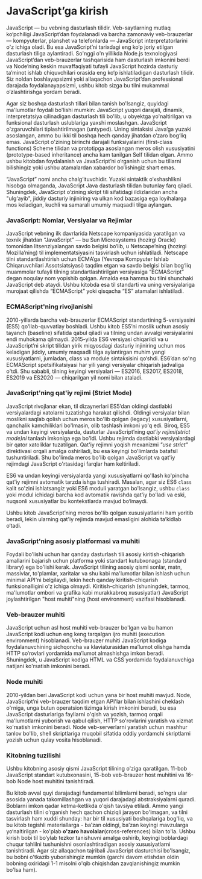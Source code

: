 # JavaScript’ga kirish

JavaScript — bu vebning dasturlash tilidir. Veb-saytlarning mutlaq ko‘pchiligi JavaScript’dan foydalanadi va barcha zamonaviy veb-brauzerlar — kompyuterlar, planshet va telefonlarda — JavaScript interpretatorlarini o'z ichiga oladi. Bu esa JavaScript’ni tarixdagi eng ko‘p joriy etilgan dasturlash tiliga aylantiradi. So'nggi o'n yillikda Node.js texnologiyasi JavaScript’dan veb-brauzerlar tashqarisida ham dasturlash imkonini berdi va Node’ning keskin muvaffaqiyati tufayli JavaScript hozirda dasturiy ta’minot ishlab chiquvchilari orasida eng ko‘p ishlatiladigan dasturlash tilidir. Siz noldan boshlayapsizmi yoki allaqachon JavaScript’dan professional darajada foydalanayapsizmi, ushbu kitob sizga bu tilni mukammal o‘zlashtirishga yordam beradi.

Agar siz boshqa dasturlash tillari bilan tanish bo'lsangiz, quyidagi ma'lumotlar foydali bo'lishi mumkin: JavaScript yuqori darajali, dinamik, interpretatsiya qilinadigan dasturlash tili bo'lib, u obyektga yo'naltirilgan va funksional dasturlash uslublariga yaxshi moslashgan. JavaScript o'zgaruvchilari tiplashtirilmagan (untyped). Uning sintaksisi Java’ga yuzaki asoslangan, ammo bu ikki til boshqa hech qanday jihatdan o‘zaro bog‘liq emas. JavaScript o'zining birinchi darajali funksiyalarini (first-class functions) Scheme tilidan va prototipga asoslangan meros olish xususiyatini (prototype-based inheritance) ancha kam tanilgan Self tilidan olgan. Ammo ushbu kitobdan foydalanish va JavaScript’ni o‘rganish uchun bu tillarni bilishingiz yoki ushbu atamalardan xabardor bo‘lishingiz shart emas.

“JavaScript” nomi ancha chalg‘ituvchidir. Yuzaki sintaktik o‘xshashlikni hisobga olmaganda, JavaScript Java dasturlash tilidan butunlay farq qiladi. Shuningdek, JavaScript o‘zining skript tili sifatidagi ildizlaridan ancha "ulg‘ayib", jiddiy dasturiy injiniring va ulkan kod bazasiga ega loyihalarga mos keladigan, kuchli va samarali umumiy maqsadli tilga aylangan.

### JavaScript: Nomlar, Versiyalar va Rejimlar

JavaScript vebning ilk davrlarida Netscape kompaniyasida yaratilgan va texnik jihatdan “JavaScript” — bu Sun Microsystems (hozirgi Oracle) tomonidan litsenziyalangan savdo belgisi bo‘lib, u Netscape’ning (hozirgi Mozilla’ning) til implementatsiyasini tasvirlash uchun ishlatiladi. Netscape tilni standartlashtirish uchun ECMA’ga (Yevropa Kompyuter Ishlab Chiqaruvchilari Assotsiatsiyasi) taqdim etgan va savdo belgisi bilan bog‘liq muammolar tufayli tilning standartlashtirilgan versiyasiga “ECMAScript” degan noqulay nom yopishib qolgan. Amalda esa hamma bu tilni shunchaki JavaScript deb ataydi. Ushbu kitobda esa til standarti va uning versiyalariga murojaat qilishda “ECMAScript” yoki qisqacha “ES” atamalari ishlatiladi.

### ECMAScript'ning rivojlanishi

2010-yillarda barcha veb-brauzerlar ECMAScript standartining 5-versiyasini (ES5) qo'llab-quvvatlay boshladi. Ushbu kitob ES5’ni moslik uchun asosiy tayanch (baseline) sifatida qabul qiladi va tilning undan avvalgi versiyalarini endi muhokama qilmaydi. 2015-yilda ES6 versiyasi chiqarildi va u JavaScript’ni skript tilidan yirik miqyosdagi dasturiy injiniring uchun mos keladigan jiddiy, umumiy maqsadli tilga aylantirgan muhim yangi xususiyatlarni, jumladan, class va module sintaksisini qo‘shdi. ES6’dan so'ng ECMAScript spetsifikatsiyasi har yili yangi versiyalar chiqarish jadvaliga o'tdi. Shu sababli, tilning keyingi versiyalari — ES2016, ES2017, ES2018, ES2019 va ES2020 — chiqarilgan yil nomi bilan ataladi.

### JavaScript'ning qat'iy rejimi (Strict Mode)

JavaScript rivojlanar ekan, til dizaynerlari ES5’dan oldingi dastlabki versiyalardagi xatolarni tuzatishga harakat qilishdi. Oldingi versiyalar bilan moslikni saqlab qolish uchun meros bo'lib qolgan (legacy) xususiyatlarni, qanchalik kamchiliklari bo'lmasin, olib tashlash imkoni yo'q edi. Biroq, ES5 va undan keyingi versiyalarda, dasturlar JavaScript’ning _qat'iy rejimi(strict mode)ni_ tanlash imkoniga ega bo'ldi. Ushbu rejimda dastlabki versiyalardagi bir qator xatoliklar tuzatilgan. Qat'iy rejimni yoqish mexanizmi _"use strict"_ direktivasi orqali amalga oshiriladi, bu esa keyingi bo'limlarda batafsil tushuntiriladi. Shu bo'limda meros bo'lib qolgan JavaScript va qat'iy rejimdagi JavaScript o'rtasidagi farqlar ham keltiriladi.

ES6 va undan keyingi versiyalarda yangi xususiyatlarni qo'llash ko'pincha qat'iy rejimni avtomatik tarzda ishga tushiradi. Masalan, agar siz ES6 `class` kalit so'zini ishlatsangiz yoki ES6 moduli yaratgan bo'lsangiz, ushbu `class` yoki modul ichidagi barcha kod avtomatik ravishda qat'iy bo'ladi va eski, nuqsonli xususiyatlar bu kontekstlarda mavjud bo‘lmaydi.

Ushbu kitob JavaScript’ning meros bo'lib qolgan xususiyatlarini ham yoritib beradi, lekin ularning qat'iy rejimda mavjud emasligini alohida ta’kidlab o‘tadi.

### JavaScript'ning asosiy platformasi va muhiti

Foydali bo'lishi uchun har qanday dasturlash tili asosiy kiritish-chiqarish amallarini bajarish uchun platforma yoki standart kutubxonaga (standard library) ega bo'lishi kerak. JavaScript tilining asosiy qismi sonlar, matn, massivlar, to'plamlar, xaritalar va shu kabi ma'lumotlar bilan ishlash uchun minimal API'ni belgilaydi, lekin hech qanday kiritish-chiqarish funksionalligini o'z ichiga olmaydi. Kiritish-chiqarish (shuningdek, tarmoq, ma'lumotlar ombori va grafika kabi murakkabroq xususiyatlar) JavaScript joylashtirilgan "host muhiti"ning (host environment) vazifasi hisoblanadi.

### Veb-brauzer muhiti

JavaScript uchun asl host muhiti veb-brauzer bo'lgan va bu hamon JavaScript kodi uchun eng keng tarqalgan ijro muhiti (execution environment) hisoblanadi. Veb-brauzer muhiti JavaScript kodiga foydalanuvchining sichqoncha va klaviaturasidan ma’lumot olishga hamda HTTP so‘rovlari yordamida ma’lumot almashishga imkon beradi. Shuningdek, u JavaScript kodiga HTML va CSS yordamida foydalanuvchiga natijani ko'rsatish imkonini beradi.

### Node muhiti

2010-yildan beri JavaScript kodi uchun yana bir host muhiti mavjud. Node, JavaScript’ni veb-brauzer taqdim etgan API'lar bilan ishlashini cheklash o'rniga, unga butun operatsion tizimga kirish imkonini beradi, bu esa JavaScript dasturlariga fayllarni o'qish va yozish, tarmoq orqali ma'lumotlarni yuborish va qabul qilish, HTTP so'rovlarini yaratish va xizmat ko'rsatish imkonini beradi. Node veb-serverlarni yaratish uchun mashhur tanlov bo'lib, shell skriptlariga muqobil sifatida oddiy yordamchi skriptlarni yozish uchun qulay vosita hisoblanadi.

### Kitobning tuzilishi

Ushbu kitobning asosiy qismi JavaScript tilining o'ziga qaratilgan. 11-bob JavaScript standart kutubxonasini, 15-bob veb-brauzer host muhitini va 16-bob Node host muhitini tanishtiradi.

Bu kitob avval quyi darajadagi fundamental bilimlarni beradi, so'ngra ular asosida yanada takomillashgan va yuqori darajadagi abstraksiyalarni quradi. Boblarni imkon qadar ketma-ketlikda o'qish tavsiya etiladi. Ammo yangi dasturlash tilini o'rganish hech qachon chiziqli jarayon bo'lmagan, va tilni tasvirlash ham xuddi shunday: har bir til xususiyati boshqalariga bog'liq, va bu kitob tegishli materiallarga - ba’zan oldingi, ba’zan keyingi mavzularga yo‘naltirilgan - ko'plab **o'zaro havolalar**(cross-references) bilan to'la. Ushbu kirish bobi til bo‘ylab tezkor tanishuvni amalga oshirib, keyingi boblardagi chuqur tahlilni tushunishni osonlashtiradigan asosiy xususiyatlarni tanishtiradi. Agar siz allaqachon tajribali JavaScript dasturchisi bo'lsangiz, bu bobni o'tkazib yuborishingiz mumkin (garchi davom etishdan oldin bobning oxiridagi 1-1 misolni o'qib chiqishdan zavqlanishingiz mumkin bo'lsa ham).
